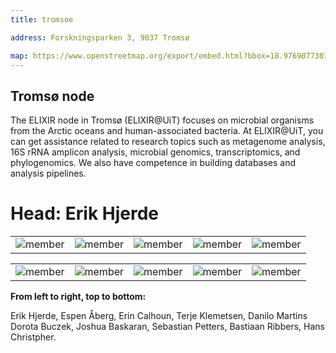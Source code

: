 ---
title: tromsoe

address: Forskningsparken 3, 9037 Tromsø

map: https://www.openstreetmap.org/export/embed.html?bbox=18.976907730102543%2C69.67869291552616%2C19.008107185363773%2C69.6881100456554&amp;layer=mapnik&amp;marker=69.68341%2C18.99766
---




## **Tromsø node**
The ELIXIR node in Tromsø (ELIXIR@UiT) focuses on microbial organisms from the Arctic oceans and human-associated bacteria. At ELIXIR@UiT, you can get assistance related to research topics such as metagenome analysis, 16S rRNA amplicon analysis, microbial genomics, transcriptomics, and phylogenomics. We also have competence in building databases and analysis pipelines.
<br />
# **Head: Erik Hjerde**

||||||
:-:|:-:|:-:|:-:|:-:
![member](/assets/people/erik-hjerde.png)  | ![member](/elixir-no-webpages/elixir-no-webpages/src/assets/people/espen-aaberg.png) | ![member](/src/assets/people/erin-calhoun.png) | ![member](/src/assets/people/terje-klemetsen.jpg) | ![member](/src/assets/people/Danilo.png)

||||||
:-:|:-:|:-:|:-:|:-:
![member](/src/assets/people/Dorota.jpg) | ![member](/src/assets/people/joshua-baskaran.jpeg) | ![member](/src/assets/people/sebastian-petters.jpg) | ![member](/src/assets/people/Bas.jpg) | ![member](/src/assets/people/HansChristpher.jpg)

**From left to right, top to bottom:**

Erik Hjerde, Espen Åberg, Erin Calhoun, Terje Klemetsen, Danilo Martins
Dorota Buczek, Joshua Baskaran, Sebastian Petters, Bastiaan Ribbers, Hans Christpher.